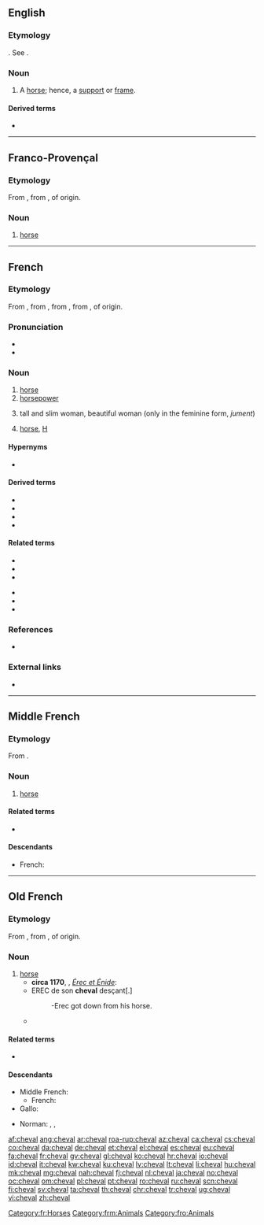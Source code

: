 ==English==

===Etymology===
{{etyl|fr|en}}. See {{m|en|cavalcade}}.

===Noun===
{{en-noun|chevaux}}

# {{lb|en|obsolete}} A [[horse]]; hence, a [[support]] or [[frame]].

====Derived terms====
* {{l|en|cheval glass}}

{{Webster 1913}}

----

==Franco-Provençal==

===Etymology===
From {{inh|frp|LL.|caballus||horse}}, from {{inh|frp|la|caballus||pack horse}}, of {{der|frp|cel-gau|-}} origin.

===Noun===
{{head|frp|noun|g=m|plural|chevôs}}

# [[horse]]

----

==French==
{{wikipedia|lang=fr}}

===Etymology===
From {{inh|fr|frm|cheval}}, from {{inh|fr|fro|cheval}}, from {{inh|fr|LL.|caballus||horse}}, from {{inh|fr|la|caballus||pack horse}}, of {{der|fr|cel-gau|-}} origin.

===Pronunciation===
* {{audio|Fr-un cheval-fr.ogg|audio|lang=fr}}
* {{IPA|/ʃə.val/|lang=fr}}

===Noun===
{{fr-noun|m|chevaux|f=jument}}

# [[horse]]
# [[horsepower]]
# {{lb|fr|slang}} tall and slim woman, beautiful woman (only in the feminine form, ''jument'')
# {{lb|fr|slang}} [[horse]], [[H]] {{gloss|narcotic}}

====Hypernyms====
* {{l|fr|équidé}}

====Derived terms====
* {{l|fr|à cheval}}
* {{l|fr|cheval d'arçons}}
* {{l|fr|cheval de Troie}}
* {{l|fr|cheval-vapeur}}

====Related terms====
{{top2}}
* {{l|fr|cavalier}}
* {{l|fr|chevalin}}
* {{l|fr|chevalier}}
{{mid2}}
* {{l|fr|chevaucher}}
* {{l|fr|équin}}
* {{l|fr|équitation}}
{{bottom}}

===References===
* {{R:TLFi}}

===External links===
* {{R:TLFi}}

[[Category:fr:Horses]]

----

==Middle French==

===Etymology===
From {{inh|frm|fro|cheval}}.

===Noun===
{{frm-noun|m|chevaux|pl2=chevaulx}}

# [[horse]]

====Related terms====
* {{l|frm|chevalier}}

====Descendants====
* French: {{l|fr|cheval}}

[[Category:frm:Animals]]

----

==Old French==

===Etymology===
From {{inh|fro|LL.|caballus||horse}}, from {{inh|fro|la|caballus||pack horse}}, of {{der|fro|cel-gau|-}} origin.

===Noun===
{{fro-noun|m}}

# [[horse]]
#* '''circa 1170''', {{w|Chrétien de Troyes}}, ''[[s:fr:Érec et Énide|Érec et Énide]]'':
#* EREC de son '''cheval''' desçant[.]
#*: -Erec got down from his horse.
#* {{quote-book|circa 1170|title=[http://books.google.fr/books?id=yjcTAAAAQAAJ&pg=PA244&dq=Le+Roman+de+Rou+et+des+ducs+de+Normandie,+Volume+2&hl=fr&ei=hd3STa3kNNKGhQe5kZnyCQ&sa=X&oi=book_result&ct=book-preview-link&resnum=3&ved=0CDoQuwUwAg#v=onepage&q&f=false Le Roman de Rou]|author=[[w:Wace|Wace]]|passage=Maint bon '''cheval''' i unt tué|translation=They killed many good horses}}

====Related terms====
* {{l|fro|chevalier}}

====Descendants====
{{top2}}
* Middle French: {{l|frm|cheval}}
** French: {{l|fr|cheval}}
* Gallo: {{l|roa-gal|ch'fa}}
{{mid2}}
* Norman: {{l|nrf|ch'fa}} {{qualifier|Guernsey}}, {{l|nrf|j'va}} {{qualifier|Jersey}}, {{l|nrf|queva}} {{qualifier|continental Normandy}}
{{bottom}}

[[Category:fro:Animals]]

[[af:cheval]]
[[ang:cheval]]
[[ar:cheval]]
[[roa-rup:cheval]]
[[az:cheval]]
[[ca:cheval]]
[[cs:cheval]]
[[co:cheval]]
[[da:cheval]]
[[de:cheval]]
[[et:cheval]]
[[el:cheval]]
[[es:cheval]]
[[eu:cheval]]
[[fa:cheval]]
[[fr:cheval]]
[[gv:cheval]]
[[gl:cheval]]
[[ko:cheval]]
[[hr:cheval]]
[[io:cheval]]
[[id:cheval]]
[[it:cheval]]
[[kw:cheval]]
[[ku:cheval]]
[[lv:cheval]]
[[lt:cheval]]
[[li:cheval]]
[[hu:cheval]]
[[mk:cheval]]
[[mg:cheval]]
[[nah:cheval]]
[[fj:cheval]]
[[nl:cheval]]
[[ja:cheval]]
[[no:cheval]]
[[oc:cheval]]
[[om:cheval]]
[[pl:cheval]]
[[pt:cheval]]
[[ro:cheval]]
[[ru:cheval]]
[[scn:cheval]]
[[fi:cheval]]
[[sv:cheval]]
[[ta:cheval]]
[[th:cheval]]
[[chr:cheval]]
[[tr:cheval]]
[[ug:cheval]]
[[vi:cheval]]
[[zh:cheval]]